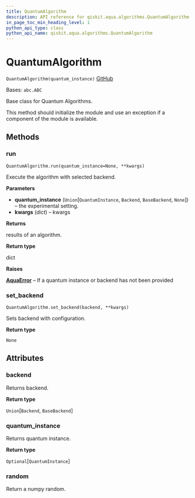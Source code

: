 ```yaml
---
title: QuantumAlgorithm
description: API reference for qiskit.aqua.algorithms.QuantumAlgorithm
in_page_toc_min_heading_level: 1
python_api_type: class
python_api_name: qiskit.aqua.algorithms.QuantumAlgorithm
---
```


# QuantumAlgorithm

<span id="qiskit.aqua.algorithms.QuantumAlgorithm" />

`QuantumAlgorithm(quantum_instance)` [GitHub](https://github.com/qiskit-community/qiskit-aqua/tree/stable/0.9/qiskit/aqua/algorithms/quantum_algorithm.py "view source code")

Bases: `abc.ABC`

Base class for Quantum Algorithms.

This method should initialize the module and use an exception if a component of the module is available.

## Methods

### run

<span id="qiskit.aqua.algorithms.QuantumAlgorithm.run" />

`QuantumAlgorithm.run(quantum_instance=None, **kwargs)`

Execute the algorithm with selected backend.

**Parameters**

*   **quantum\_instance** (`Union`\[`QuantumInstance`, `Backend`, `BaseBackend`, `None`]) – the experimental setting.
*   **kwargs** (*dict*) – kwargs

**Returns**

results of an algorithm.

**Return type**

dict

**Raises**

[**AquaError**](qiskit.aqua.AquaError "qiskit.aqua.AquaError") – If a quantum instance or backend has not been provided

### set\_backend

<span id="qiskit.aqua.algorithms.QuantumAlgorithm.set_backend" />

`QuantumAlgorithm.set_backend(backend, **kwargs)`

Sets backend with configuration.

**Return type**

`None`

## Attributes

<span id="qiskit.aqua.algorithms.QuantumAlgorithm.backend" />

### backend

Returns backend.

**Return type**

`Union`\[`Backend`, `BaseBackend`]

<span id="qiskit.aqua.algorithms.QuantumAlgorithm.quantum_instance" />

### quantum\_instance

Returns quantum instance.

**Return type**

`Optional`\[`QuantumInstance`]

<span id="qiskit.aqua.algorithms.QuantumAlgorithm.random" />

### random

Return a numpy random.

